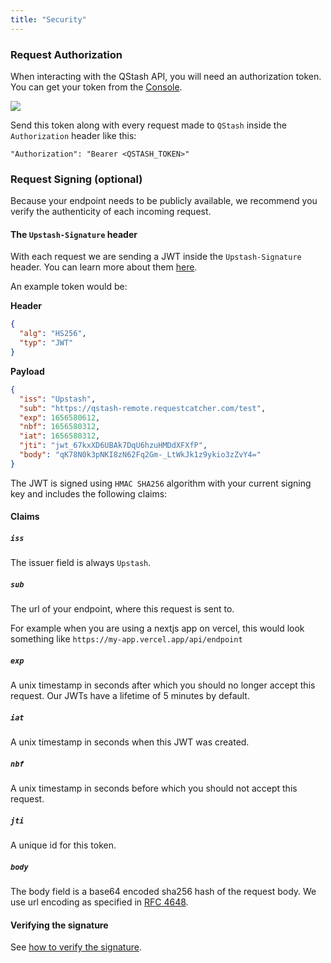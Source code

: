 ```yaml
---
title: "Security"
---
```


### Request Authorization

When interacting with the QStash API, you will need an authorization token. You
can get your token from the [Console](https://console.upstash.com/qstash).

<Frame>
  <img src="/img/qstash/rest_token.png" />
</Frame>

Send this token along with every request made to `QStash` inside the
`Authorization` header like this:

```
"Authorization": "Bearer <QSTASH_TOKEN>"
```

### Request Signing (optional)

Because your endpoint needs to be publicly available, we recommend you verify
the authenticity of each incoming request.

#### The `Upstash-Signature` header

With each request we are sending a JWT inside the `Upstash-Signature` header.
You can learn more about them [here](https://jwt.io).

An example token would be:

**Header**

```json
{
  "alg": "HS256",
  "typ": "JWT"
}
```

**Payload**

```json
{
  "iss": "Upstash",
  "sub": "https://qstash-remote.requestcatcher.com/test",
  "exp": 1656580612,
  "nbf": 1656580312,
  "iat": 1656580312,
  "jti": "jwt_67kxXD6UBAk7DqU6hzuHMDdXFXfP",
  "body": "qK78N0k3pNKI8zN62Fq2Gm-_LtWkJk1z9ykio3zZvY4="
}
```

The JWT is signed using `HMAC SHA256` algorithm with your current signing key
and includes the following claims:

#### Claims

##### `iss`

The issuer field is always `Upstash`.

##### `sub`

The url of your endpoint, where this request is sent to.

For example when you are using a nextjs app on vercel, this would look something
like `https://my-app.vercel.app/api/endpoint`

##### `exp`

A unix timestamp in seconds after which you should no longer accept this
request. Our JWTs have a lifetime of 5 minutes by default.

##### `iat`

A unix timestamp in seconds when this JWT was created.

##### `nbf`

A unix timestamp in seconds before which you should not accept this request.

##### `jti`

A unique id for this token.

##### `body`

The body field is a base64 encoded sha256 hash of the request body. We use url
encoding as specified in
[RFC 4648](https://datatracker.ietf.org/doc/html/rfc4648#section-5).

#### Verifying the signature

See [how to verify the signature](/qstash/howto/signature).
